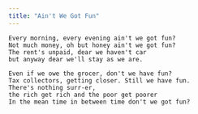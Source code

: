 ```yaml
---
title: "Ain't We Got Fun"
---
```


```
Every morning, every evening ain't we got fun?
Not much money, oh but honey ain't we got fun?
The rent's unpaid, dear we haven't car
but anyway dear we'll stay as we are.

Even if we owe the grocer, don't we have fun?
Tax collectors, getting closer. Still we have fun.
There's nothing surr-er,
the rich get rich and the poor get poorer
In the mean time in between time don't we got fun?
```
